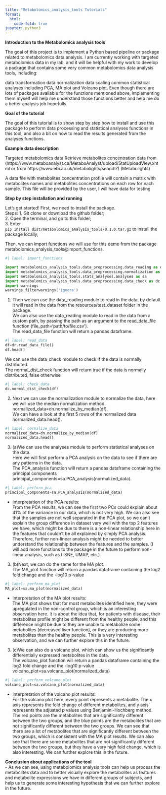 ```yaml
---
title: "Metabolomics_analysis_tools Tutorials"
format:
  html:
    code-fold: true
jupyter: python3
---
```



**Introduction to the Metabolomics analysis tools**

The goal of this project is to implement a Python based pipeline or package related to metabolomics data analysis. I am currently working with targeted metabolomics data in my lab, and it will be helpful with my work to develop a package that contains some very common metabolomics data analysis tools, including:

data transformation
data normalization
data scaling
common statistical analyses including PCA, MA plot and Volcano plot.
Even though there are lots of packages available for the functions mentioned above, implementing them myself will help me understand those functions better and help me do a better analysis job hopefully.


**Goal of the tutorial**

The goal of this tutorial is to show step by step how to install and use this package to perform data processing and statistical analyses functions in this tool, and also a bit on how to read the results generated from the analyses functions.

**Example data description**

Targeted metabolomics data Retrieve metabolites concentration data from (https://www.metaboanalyst.ca/MetaboAnalyst/upload/StatUploadView.xhtml or from https://www.ebi.ac.uk/metabolights/search?) (Metabolights)

A data file with metabolites concentration profile will contain a matrix with metabolites names and metabolites concentrations on each row for each sample. This file will be provided by the user, I will have data for testing


**Step by step installation and running**

Let's get started! First, we need to install the package.\
Steps:
  1. Git clone or download the github folder;\
  2. Open the terminal, and go to this folder;\
  3. Enter \
  `pip install dist/metabolomics_analysis_tools-0.1.0.tar.gz` to install the package locally;

Then, we can import functions we will use for this demo from the package metabolomics_analysis_tools@import_functions.

```python
#| label: import_functions

import metabolomics_analysis_tools.data_preprocessing.data_reading as dr
import metabolomics_analysis_tools.data_preprocessing.normalization as dn
import metabolomics_analysis_tools.stats_analyses.analyses as sa
import metabolomics_analysis_tools.data_preprocessing.data_check as dc
import warnings
warnings.filterwarnings('ignore')
```

1. Then we can use the data_reading module to read in the data, by default it will read in the data from the resources/test_dataset folder in the package. \
We can also use the data_reading module to read in the data from a custom path, by passing the path as an argument to the read_data_file function (file_path='path/to/file.csv').\
The read_data_file function will return a pandas dataframe. \

```python
#| label: read_data
df=dr.read_data_file()
df.head()
```

We can use the data_check module to check if the data is normally distributed.\
The normal_dist_check function will return true if the data is  normally distributed, false otherwise

```python
#| label: check_data
dc.normal_dist_check(df)
```

2. Next we can use the normalization module to normalize the data, here we will use the median normalization method
normalized_data=dn.normalize_by_median(df).\
We can have a look at the first 5 rows of the normalized data
normalized_data.head().\


```python
#| label: normalize_data
normalized_data=dn.normalize_by_median(df)
normalized_data.head()
```

3. (a)We can use the analyses module to perform statistical analyses on the data.\
Here we will first perform a PCA analysis on the data to see if there are any patterns in the data.\
The PCA_analysis function will return a pandas dataframe containing the principal components
principal_components=sa.PCA_analysis(normalized_data).

```python
#| label: perform_pca
principal_components=sa.PCA_analysis(normalized_data)
```

  - Interpretation of the PCA results:\
  From the PCA results, we can see the first two PCs could explain about 41% of the variance in our data, which is not very high. We can also see that the samples are not well separated in the PCA plot, so we can't explain the group difference in dataset very well with the top 2 features we have, which might be due to there is a non-linear relationship here in the features that couldn't be all explained by simply PCA analysis. Therefore, further non-linear analysis might be needed to better understand the relationship between the features and the samples. (I will add more functions to the package in the future to perform non-linear analysis, such as t-SNE, UMAP, etc.)\


3. (b)Next, we can do the same for the MA plot.\
The MA_plot function will return a pandas dataframe containing the log2 fold change and the -log10 p-value\

```python
#| label: perform_ma_plot
MA_plot=sa.ma_plot(normalized_data)
```

  - Interpretation of the MA plot results:\
  The MA plot shows that for most metabolites identified here, they were upregulated in the non-control group, which is an interesting observation here. It is about the idea that, for patients with disease, their metabolites profile might be different from the healthy people, and this difference might be due to they are unable to metabolize some metabolites (decreased liver function), or they are producing more metabolites than the healthy people. This is a very interesting observation, and we can further explore this in the future.\


3. (c)We can also do a volcano plot, which can show us the significantly differentially expressed metabolites in the data.\
The volcano_plot function will return a pandas dataframe containing the log2 fold change and the -log10 p-value
volcano_plot=sa.volcano_plot(normalized_data)

```python
#| label: perform_volcano_plot
volcano_plot=sa.volcano_plot(normalized_data)
```

  - Interpretation of the volcano plot results:\
  For the volcano plot here, every point represents a metabolite. The x axis represents the fold change of different metabolites, and y axis represents the adjusted p values using Benjamini-Hochberg method. The red points are the metabolites that are significantly different between the two groups, and the blue points are the metabolites that are not significantly different between the two groups. We can see that there are a lot of metabolites that are significantly different between the two groups, which is consistent with the MA plot results. We can also see that there are some metabolites that are not significantly different between the two groups, but they have a very high fold change, which is also interesting. We can further explore this in the future.\

**Conclusion about applications of the tool** \
- As we can see, using metabolomics analysis tools can help us process the metabolites data and to better visually explore the metabolites as features and metabolite expressions we have in different groups of subjects, and help us to generate some interesting hypothesis that we can further explore in the future.\